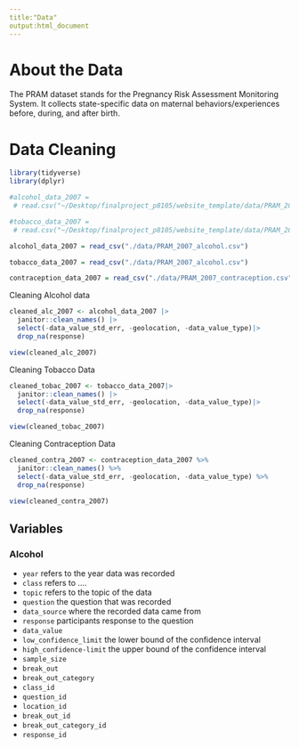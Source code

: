 ```yaml
---
title:"Data"
output:html_document
---
```


# About the Data 

The PRAM dataset stands for the Pregnancy Risk Assessment Monitoring System. It collects state-specific data on maternal behaviors/experiences before, during, and after birth.


# Data Cleaning 

```r
library(tidyverse)
library(dplyr)
```

```r


#alcohol_data_2007 =
 # read.csv("~/Desktop/finalproject_p8105/website_template/data/PRAM_2007_alcohol.csv")

#tobacco_data_2007 =
 # read.csv("~/Desktop/finalproject_p8105/website_template/data/PRAM_2007_tobacco.csv")

alcohol_data_2007 = read_csv("./data/PRAM_2007_alcohol.csv")

tobacco_data_2007 = read_csv("./data/PRAM_2007_alcohol.csv")

contraception_data_2007 = read_csv("./data/PRAM_2007_contraception.csv")
```

Cleaning Alcohol data 

```r
cleaned_alc_2007 <- alcohol_data_2007 |>
  janitor::clean_names() |>
  select(-data_value_std_err, -geolocation, -data_value_type)|>
  drop_na(response)

view(cleaned_alc_2007)
```

Cleaning Tobacco Data

```r
cleaned_tobac_2007 <- tobacco_data_2007|>
  janitor::clean_names() |>
  select(-data_value_std_err, -geolocation, -data_value_type)|>
  drop_na(response)

view(cleaned_tobac_2007)
```

Cleaning Contraception Data

```r
cleaned_contra_2007 <- contraception_data_2007 %>%
  janitor::clean_names() %>%
  select(-data_value_std_err, -geolocation, -data_value_type) %>%
  drop_na(response)

view(cleaned_contra_2007)
```

## Variables 

### Alcohol

- `year`  refers to the year data was recorded
- `class` refers to ....
- `topic` refers to the topic of the data
- `question` the question that was recorded 
- `data_source` where the recorded data came from
- `response` participants response to the question 
- `data_value` 
- `low_confidence_limit` the lower bound of the confidence interval 
- `high_confidence-limit` the upper bound of the confidence interval
- `sample_size`
- `break_out`
- `break_out_category`
- `class_id`
- `question_id`
- `location_id`
- `break_out_id`
- `break_out_category_id`
- `response_id`



